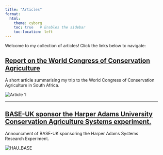 ```yaml
---
title: "Articles"
format:
  html:
    theme: cyborg
    toc: true   # Enables the sidebar
    toc-location: left
---
```


Welcome to my collection of articles! Click the links below to navigate:

## [Report on the World Congress of Conservation Agriculture](/articles/WCCA.qmd)
<div class="article-item">
  <div>
A short article summarising my trip to the World Congress of Conservation Agriculture in South Africa. 
  </div>
  <img src="images/wcca_poster.jpg" alt="Article 1">
</div>

---

## [BASE-UK sponsor the Harper Adams University Conservation Agriculture Systems experiment. ](/articles/base_uk.qmd)
<div class="article-item">
  <div>
Announcment of BASE-UK sponsoring the Harper Adams Systems Research Experiment. 
  </div>
  <img src="images/HAU_BASE_image.png" alt="HAU_BASE">
</div>




